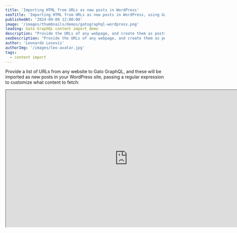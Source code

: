```yaml
---
title: 'Importing HTML from URLs as new posts in WordPress'
seoTitle: 'Importing HTML from URLs as new posts in WordPress, using Gato GraphQL'
publishedAt: '2024-09-09 12:00:00'
image: '/images/thumbnails/demos/gatographql-wordpress.png'
leading: Gato GraphQL content import demo
description: "Provide the URLs of any webpage, and create them as posts in your WordPress site."
seoDescription: "Provide the URLs of any webpage, and create them as posts in your WordPress site, by using Gato GraphQL."
author: 'Leonardo Losoviz'
authorImg: '/images/leo-avatar.jpg'
tags:
  - content import
---
```


Provide a list of URLs from any website to Gato GraphQL, and these will be imported as new posts in your WordPress site, passing a regular expression to customize what content to fetch:

<div className="aspect-video lg:-ml-32 lg:-mr-32">
  <iframe
    className="w-full h-full"
    src="https://www.youtube.com/embed/oiWqNWY3Of8"
    title="Importing HTML from URLs as new posts in WordPress"
    width="768"
    height="432"
    allow="accelerometer; autoplay; clipboard-write; encrypted-media; gyroscope; picture-in-picture; web-share"
    allowFullScreen
  >
  </iframe>
</div>
